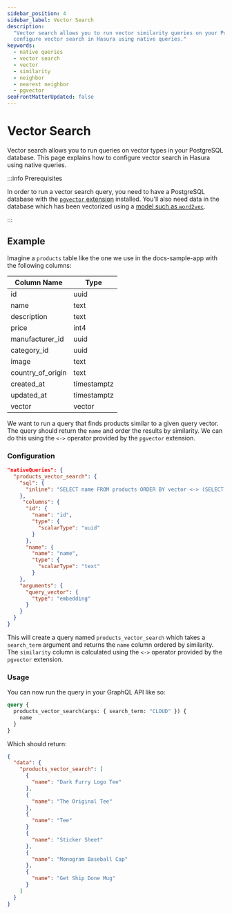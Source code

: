 ```yaml
---
sidebar_position: 4
sidebar_label: Vector Search
description:
  "Vector search allows you to run vector similarity queries on your PostgreSQL database. This page explains how to
  configure vector search in Hasura using native queries."
keywords:
  - native queries
  - vector search
  - vector
  - similarity
  - neighbor
  - nearest neighbor
  - pgvector
seoFrontMatterUpdated: false
---
```


# Vector Search

Vector search allows you to run queries on vector types in your PostgreSQL database. This page explains how to configure
vector search in Hasura using native queries.

:::info Prerequisites

In order to run a vector search query, you need to have a PostgreSQL database with the
[`pgvector` extension](https://github.com/pgvector/pgvector) installed. You'll also need data in the database which has
been vectorized using a [model such as `word2vec`](https://www.tensorflow.org/text/tutorials/word2vec).

:::

## Example

Imagine a `products` table like the one we use in the docs-sample-app with the following columns:

| Column Name       | Type        |
| ----------------- | ----------- |
| id                | uuid        |
| name              | text        |
| description       | text        |
| price             | int4        |
| manufacturer_id   | uuid        |
| category_id       | uuid        |
| image             | text        |
| country_of_origin | text        |
| created_at        | timestamptz |
| updated_at        | timestamptz |
| vector            | vector      |

We want to run a query that finds products similar to a given query vector. The query should return the `name` and order
the results by similarity. We can do this using the `<->` operator provided by the `pgvector` extension.

### Configuration

```json
"nativeQueries": {
  "products_vector_search": {
    "sql": {
      "inline": "SELECT name FROM products ORDER BY vector <-> (SELECT vector FROM products WHERE name LIKE '%{{search_term}}%') ASC OFFSET 1"
    },
     "columns": {
      "id": {
        "name": "id",
        "type": {
          "scalarType": "uuid"
        }
      },
      "name": {
        "name": "name",
        "type": {
          "scalarType": "text"
        }
    },
    "arguments": {
      "query_vector": {
        "type": "embedding"
      }
    }
  }
}
```

This will create a query named `products_vector_search` which takes a `search_term` argument and returns the `name`
column ordered by similarity. The `similarity` column is calculated using the `<->` operator provided by the `pgvector`
extension.

### Usage

You can now run the query in your GraphQL API like so:

```graphql
query {
  products_vector_search(args: { search_term: "CLOUD" }) {
    name
  }
}
```

Which should return:

```json
{
  "data": {
    "products_vector_search": [
      {
        "name": "Dark Furry Logo Tee"
      },
      {
        "name": "The Original Tee"
      },
      {
        "name": "Tee"
      }
      {
        "name": "Sticker Sheet"
      },
      {
        "name": "Monogram Baseball Cap"
      },
      {
        "name": "Get Ship Done Mug"
      }
    ]
  }
}
```
